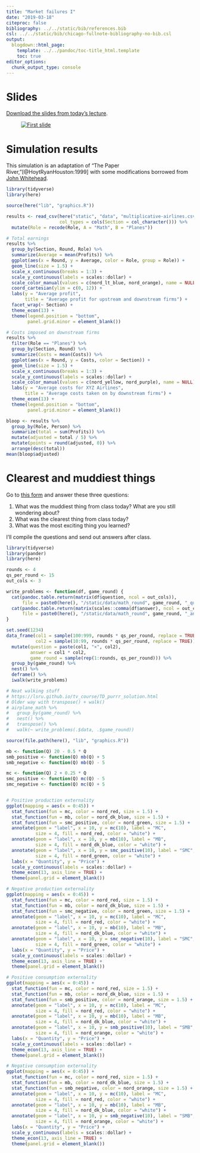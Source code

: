 ```yaml
---
title: "Market failures I"
date: "2019-03-18"
citeproc: false
bibliography: ../../static/bib/references.bib
csl: ../../static/bib/chicago-fullnote-bibliography-no-bib.csl
output:
  blogdown::html_page:
    template: ../../pandoc/toc-title_html.template
    toc: true
editor_options: 
  chunk_output_type: console
---
```


# Slides

[Download the slides from today's lecture](/slides/MPA-612_2019-03-18.pdf).

<figure>
[![First slide](/images/slides/slides_2019-03-18.png)](/slides/MPA-612_2019-03-18.pdf)
</figure>


# Simulation results

This simulation is an adaptation of "The Paper River,"[@HoytRyanHouston:1999] with some modifications borrowed from [John Whitehead](http://www.appstate.edu/~whiteheadjc/eco3620/games/paperriver/index.htm).

```r
library(tidyverse)
library(here)

source(here("lib", "graphics.R"))

results <- read_csv(here("static", "data", "multiplicative-airlines.csv"),
                    col_types = cols(Section = col_character())) %>%
  mutate(Role = recode(Role, A = "Math", B = "Planes"))

# Total earnings
results %>%
  group_by(Section, Round, Role) %>% 
  summarize(Average = mean(Profits)) %>% 
  ggplot(aes(x = Round, y = Average, color = Role, group = Role)) +
  geom_line(size = 1.5) +
  scale_x_continuous(breaks = 1:3) +
  scale_y_continuous(labels = scales::dollar) +
  scale_color_manual(values = c(nord_lt_blue, nord_orange), name = NULL) +
  coord_cartesian(ylim = c(0, 12)) +
  labs(y = "Average profit",
       title = "Average profit for upstream and downstream firms") +
  facet_wrap(~ Section) +
  theme_econ(13) +
  theme(legend.position = "bottom",
        panel.grid.minor = element_blank())

# Costs imposed on downstream firms
results %>% 
  filter(Role == "Planes") %>% 
  group_by(Section, Round) %>% 
  summarize(Costs = mean(Costs)) %>% 
  ggplot(aes(x = Round, y = Costs, color = Section)) +
  geom_line(size = 1.5) +
  scale_x_continuous(breaks = 1:3) +
  scale_y_continuous(labels = scales::dollar) +
  scale_color_manual(values = c(nord_yellow, nord_purple), name = NULL) +
  labs(y = "Average costs for XYZ Airlines", 
       title = "Average costs taken on by downstream firms") +
  theme_econ(13) +
  theme(legend.position = "bottom",
        panel.grid.minor = element_blank())
```

```r
bloop <- results %>% 
  group_by(Role, Person) %>% 
  summarize(total = sum(Profits)) %>% 
  mutate(adjusted = total / 5) %>% 
  mutate(points = round(adjusted, 0)) %>% 
  arrange(desc(total))
mean(bloop$adjusted)
```


# Clearest and muddiest things

Go to [this form](https://goo.gl/forms/pyOvPIbRwI8CJlKE3) and answer these three questions:

1. What was the muddiest thing from class today? What are you still wondering about?
2. What was the clearest thing from class today? 
3. What was the most exciting thing you learned?

I'll compile the questions and send out answers after class.


```r
library(tidyverse)
library(pander)
library(here)

rounds <- 4
qs_per_round <- 15
out_cols <- 3

write_problems <- function(df, game_round) {
  cat(pandoc.table.return(matrix(df$question, ncol = out_cols)), 
      file = paste0(here(), "/static/data/math_round", game_round, "_questions.md"))
  cat(pandoc.table.return(matrix(scales::comma(df$answer), ncol = out_cols)), 
      file = paste0(here(), "/static/data/math_round", game_round, "_answers.md"))
}

set.seed(1234)
data_frame(col1 = sample(100:999, rounds * qs_per_round, replace = TRUE),
           col2 = sample(10:99, rounds * qs_per_round, replace = TRUE)) %>% 
  mutate(question = paste(col1, "×", col2),
         answer = col1 * col2,
         game_round = sample(rep(1:rounds, qs_per_round))) %>% 
  group_by(game_round) %>% 
  nest() %>%
  deframe() %>%
  iwalk(write_problems)

# Neat walking stuff 
# https://lsru.github.io/tv_course/TD_purrr_solution.html
# Older way with transpose() + walk()
# airplane_math %>%
#   group_by(game_round) %>% 
#   nest() %>%
#   transpose() %>%
#   walk(~ write_problems(.$data, .$game_round))
```

```r
source(file.path(here(), "lib", "graphics.R"))

mb <- function(Q) 20 - 0.5 * Q
smb_positive <- function(Q) mb(Q) + 5
smb_negative <- function(Q) mb(Q) - 5

mc <- function(Q) 2 + 0.25 * Q
smc_positive <- function(Q) mc(Q) - 5
smc_negative <- function(Q) mc(Q) + 5


# Positive production externality
ggplot(mapping = aes(x = 0:45)) + 
  stat_function(fun = mc, color = nord_red, size = 1.5) +
  stat_function(fun = mb, color = nord_dk_blue, size = 1.5) +
  stat_function(fun = smc_positive, color = nord_green, size = 1.5) +
  annotate(geom = "label", x = 10, y = mc(10), label = "MC",
           size = 4, fill = nord_red, color = "white") +
  annotate(geom = "label", x = 10, y = mb(10), label = "MB",
           size = 4, fill = nord_dk_blue, color = "white") +
  annotate(geom = "label", x = 10, y = smc_positive(10), label = "SMC",
           size = 4, fill = nord_green, color = "white") +
  labs(x = "Quantity", y = "Price") +
  scale_y_continuous(labels = scales::dollar) +
  theme_econ(13, axis_line = TRUE) +
  theme(panel.grid = element_blank())

# Negative production externality
ggplot(mapping = aes(x = 0:45)) + 
  stat_function(fun = mc, color = nord_red, size = 1.5) +
  stat_function(fun = mb, color = nord_dk_blue, size = 1.5) +
  stat_function(fun = smc_negative, color = nord_green, size = 1.5) +
  annotate(geom = "label", x = 10, y = mc(10), label = "MC",
           size = 4, fill = nord_red, color = "white") +
  annotate(geom = "label", x = 10, y = mb(10), label = "MB",
           size = 4, fill = nord_dk_blue, color = "white") +
  annotate(geom = "label", x = 10, y = smc_negative(10), label = "SMC",
           size = 4, fill = nord_green, color = "white") +
  labs(x = "Quantity", y = "Price") +
  scale_y_continuous(labels = scales::dollar) +
  theme_econ(13, axis_line = TRUE) +
  theme(panel.grid = element_blank())

# Positive consumption externality
ggplot(mapping = aes(x = 0:45)) + 
  stat_function(fun = mc, color = nord_red, size = 1.5) +
  stat_function(fun = mb, color = nord_dk_blue, size = 1.5) +
  stat_function(fun = smb_positive, color = nord_orange, size = 1.5) +
  annotate(geom = "label", x = 10, y = mc(10), label = "MC",
           size = 4, fill = nord_red, color = "white") +
  annotate(geom = "label", x = 10, y = mb(10), label = "MB",
           size = 4, fill = nord_dk_blue, color = "white") +
  annotate(geom = "label", x = 10, y = smb_positive(10), label = "SMB",
           size = 4, fill = nord_orange, color = "white") +
  labs(x = "Quantity", y = "Price") +
  scale_y_continuous(labels = scales::dollar) +
  theme_econ(13, axis_line = TRUE) +
  theme(panel.grid = element_blank())

# Negative consumption externality
ggplot(mapping = aes(x = 0:45)) + 
  stat_function(fun = mc, color = nord_red, size = 1.5) +
  stat_function(fun = mb, color = nord_dk_blue, size = 1.5) +
  stat_function(fun = smb_negative, color = nord_orange, size = 1.5) +
  annotate(geom = "label", x = 10, y = mc(10), label = "MC",
           size = 4, fill = nord_red, color = "white") +
  annotate(geom = "label", x = 10, y = mb(10), label = "MB",
           size = 4, fill = nord_dk_blue, color = "white") +
  annotate(geom = "label", x = 10, y = smb_negative(10), label = "SMB",
           size = 4, fill = nord_orange, color = "white") +
  labs(x = "Quantity", y = "Price") +
  scale_y_continuous(labels = scales::dollar) +
  theme_econ(13, axis_line = TRUE) +
  theme(panel.grid = element_blank())
```
